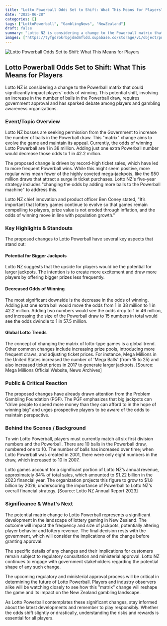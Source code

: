 ```yaml
---
title: "Lotto Powerball Odds Set to Shift: What This Means for Players"
date: "2025-06-28"
categories: []
tags: ["LottoPowerball", "GamblingNews", "NewZealand"]
draft: false
summary: "Lotto NZ is considering a change to the Powerball matrix that could significantly impact players' odds of winning. This potential shift, involving an increase in the number of balls in the Powerball draw, requires government approval and has sparked debate among players and gambling awareness organizations."
images: ["https://tyfgdrokrbpjdmdmfldd.supabase.co/storage/v1/object/public/image/2025-06-28-07-27-36-610-04-00.jpg"]
---
```



![Lotto Powerball Odds Set to Shift: What This Means for Players](https://tyfgdrokrbpjdmdmfldd.supabase.co/storage/v1/object/public/image/2025-06-28-07-27-36-610-04-00.jpg)

## Lotto Powerball Odds Set to Shift: What This Means for Players

Lotto NZ is considering a change to the Powerball matrix that could significantly impact players' odds of winning. This potential shift, involving an increase in the number of balls in the Powerball draw, requires government approval and has sparked debate among players and gambling awareness organizations.

### Event/Topic Overview

Lotto NZ bosses are seeking permission from the Government to increase the number of balls in the Powerball draw. This "matrix" change aims to evolve the game and maintain its appeal. Currently, the odds of winning Lotto Powerball are 1 in 38 million. Adding just one extra Powerball number would decrease those odds to 1 in 42.2 million.

The proposed change is driven by record-high ticket sales, which have led to more frequent Powerball wins. While this might seem positive, more regular wins mean fewer of the highly coveted mega-jackpots, like the $50 million draws that attract a surge in ticket purchases. Lotto NZ's five-year strategy includes "changing the odds by adding more balls to the Powerball machine" to address this.

Lotto NZ chief innovation and product officer Ben Coney stated, "It’s important that lottery games continue to evolve so that games remain compelling to players, prize value is not eroded through inflation, and the odds of winning move in line with population growth."

### Key Highlights & Standouts

The proposed changes to Lotto Powerball have several key aspects that stand out:

#### Potential for Bigger Jackpots

Lotto NZ suggests that the upside for players would be the potential for larger jackpots. The intention is to create more excitement and draw more players by offering bigger prizes less frequently.

#### Decreased Odds of Winning

The most significant downside is the decrease in the odds of winning. Adding just one extra ball would move the odds from 1 in 38 million to 1 in 42.2 million. Adding two numbers would see the odds drop to 1 in 46 million, and increasing the size of the Powerball draw to 15 numbers in total would see the odds dwindle to 1 in 57.5 million.

#### Global Lotto Trends

The concept of changing the matrix of lotto-type games is a global trend. Other common changes include increasing prize pools, introducing more frequent draws, and adjusting ticket prices. For instance, Mega Millions in the United States increased the number of 'Mega Balls' (from 15 to 25) and also increased ticket prices in 2017 to generate larger jackpots. [Source: Mega Millions Official Website, News Archives]

### Public & Critical Reaction

The proposed changes have already drawn attention from the Problem Gambling Foundation (PGF). The PGF emphasizes that big jackpots can "drive people to spend more money than they can afford to in the hope of winning big" and urges prospective players to be aware of the odds to maintain perspective.

### Behind the Scenes / Background

To win Lotto Powerball, players must currently match all six first division numbers and the Powerball. There are 10 balls in the Powerball draw, numbered one to 10. The number of balls has increased over time; when Lotto Powerball was created in 2001, there were only eight numbers in the draw, which increased to 10 in 2007.

Lotto games account for a significant portion of Lotto NZ’s annual revenue, approximately 84% of total sales, which amounted to $1.22 billion in the 2023 financial year. The organization projects this figure to grow to $1.8 billion by 2029, underscoring the importance of Powerball to Lotto NZ's overall financial strategy. [Source: Lotto NZ Annual Report 2023]

### Significance & What's Next

The potential matrix change to Lotto Powerball represents a significant development in the landscape of lottery gaming in New Zealand. The outcome will impact the frequency and size of jackpots, potentially altering player behavior and lottery revenue. The final decision rests with the government, which will consider the implications of the change before granting approval.

The specific details of any changes and their implications for customers remain subject to regulatory consultation and ministerial approval. Lotto NZ continues to engage with government stakeholders regarding the potential shape of any such change.

The upcoming regulatory and ministerial approval process will be critical in determining the future of Lotto Powerball. Players and industry observers alike will be watching closely to see how this "matrix" change will reshape the game and its impact on the New Zealand gambling landscape.

As Lotto Powerball contemplates these significant changes, stay informed about the latest developments and remember to play responsibly. Whether the odds shift slightly or drastically, understanding the risks and rewards is essential for all players.


